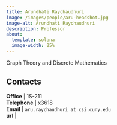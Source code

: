 ```yaml
---
title: Arundhati Raychaudhuri
image: /images/people/aru-headshot.jpg
image-alt: Arundhati Raychaudhuri
description: Professor
about:
  template: solana
  image-width: 25%
---
```



Graph Theory and Discrete Mathematics


## Contacts

**Office**    | 1S-211     <br/>
**Telephone** | x3618                              <br/>
**Email**     | `aru.raychaudhuri at csi.cuny.edu`                            <br/>
**url**       |   <br/>



